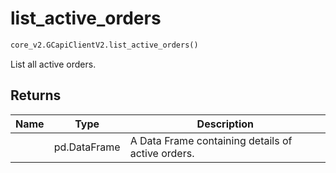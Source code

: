 # list_active_orders { #pygcapi.core_v2.GCapiClientV2.list_active_orders }

```python
core_v2.GCapiClientV2.list_active_orders()
```

List all active orders.

## Returns {.doc-section .doc-section-returns}

| Name   | Type         | Description                                       |
|--------|--------------|---------------------------------------------------|
|        | pd.DataFrame | A Data Frame containing details of active orders. |